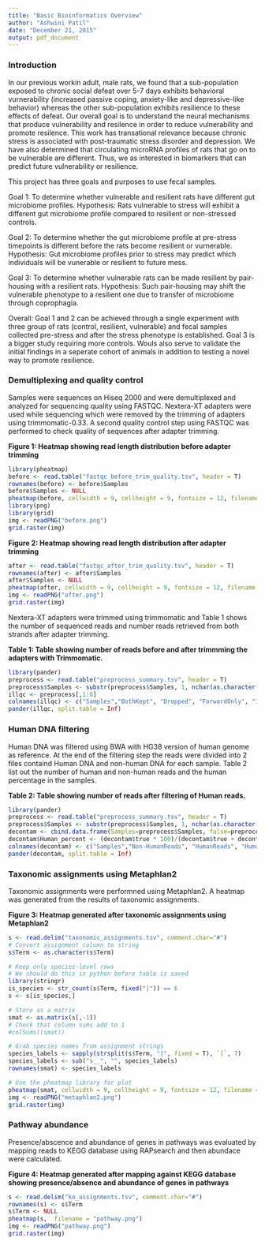 ```yaml
---
title: "Basic Bioinformatics Overview"
author: "Ashwini Patil"
date: "December 21, 2015"
output: pdf_document
---
```


### Introduction
In our previous workin adult, male rats, we found that a sub-population exposed to chronic social defeat over 5-7 days exhibits behavioral vurnerability (increased passive coping, anxiety-like and depressive-like behavior) whereas the other sub-population exhibits resilience to these effects of defeat. Our overall goal is to understand the neural mechanisms that produce vulnerability and resilence in order to reduce vulnerability and promote resilence. This work has transational relevance because chronic stress is associated with post-traumatic stress disorder and depression. We have also determined that circulating microRNA profiles of rats that go on to be vulnerable are different. Thus, we as interested in biomarkers that can predict future vulnerability or resilience.

This project has three goals and purposes to use fecal samples.

Goal 1:
To determine whether vulnerable and resilient rats have different gut microbiome profiles.
Hypothesis: Rats vulnerable to stress will exhibit a different gut microbiome profile compared to resilient or non-stressed controls.

Goal 2:
To determine whether the gut microbiome profile at pre-stress timepoints is different before the rats become resilient or vurnerable.
Hypothesis: Gut microbiome profiles prior to stress may predict which individuals will be vunerable or resilient to future mess.

Goal 3:
To determine whether vulnerable rats can be made resilient by pair-housing with a resilient rats.
Hypothesis: Such pair-housing may shift the vulnerable phenotype to a resilient one due to transfer of microbiome through coprophagia.

Overall:
Goal 1 and 2 can be achieved through a single experiment with three group of rats (control, resilient, vulnerable) and fecal samples collected pre-stress and after the stress phenotype is established. Goal 3 is a bigger study requiring more controls. Wouls also serve to validate the initial findings in a seperate cohort of animals in addition to testing a novel way to promote resilience.

### Demultiplexing and quality control
Samples were sequences on Hiseq 2000 and were demultiplexed and analyzed for sequencing quality using FASTQC. Nextera-XT adapters were used while sequencing which were removed by the trimming of adapters using trimmomatic-0.33. A second quality control step using FASTQC was performed to check quality of sequences after adapter trimming.

**Figure 1: Heatmap showing read length distribution before adapter trimming**
```r
library(pheatmap)
before <- read.table("fastqc_before_trim_quality.tsv", header = T)
rownames(before) <- before$Samples
before$Samples <- NULL
pheatmap(before, cellwidth = 9, cellheight = 9, fontsize = 12, filename = "before.png")
library(png)
library(grid)
img <- readPNG("before.png")
grid.raster(img)
```


**Figure 2: Heatmap showing read length distribution after adapter trimming**
```r
after <- read.table("fastqc_after_trim_quality.tsv", header = T)
rownames(after) <- after$Samples
after$Samples <- NULL
pheatmap(after, cellwidth = 9, cellheight = 9, fontsize = 12, filename = "after.png")
img <- readPNG("after.png")
grid.raster(img)
```


Nextera-XT adapters were trimmed using trimmomatic and Table 1 shows the number of sequenced reads and number reads retrieved from both strands after adapter trimming.

**Table 1: Table showing number of reads before and after trimmming the adapters with Trimmomatic.**
```r
library(pander)
preprocess <- read.table("preprocess_summary.tsv", header = T)
preprocess$Samples <- substr(preprocess$Samples, 1, nchar(as.character(preprocess$Samples))-5)
illqc <- preprocess[,1:6]
colnames(illqc) <- c("Samples","BothKept", "Dropped", "ForwardOnly", "Input", "ReverseOnly")
pander(illqc, split.table = Inf)
```


### Human DNA filtering
Human DNA was filtered using BWA with HG38 version of human genome as reference. At the end of the filtering step the reads were divided into 2 files containd Human DNA and non-human DNA for each sample. Table 2 list out the number of human and non-human reads and the human percentage in the samples.

**Table 2: Table showing number of reads after filtering of Human reads.**
```r
library(pander)
preprocess <- read.table("preprocess_summary.tsv", header = T)
preprocess$Samples <- substr(preprocess$Samples, 1, nchar(as.character(preprocess$Samples))-5)
decontam <- cbind.data.frame(Samples=preprocess$Samples, false=preprocess$false, true=preprocess$true)
decontam$Human_percent <- (decontam$true * 100)/(decontam$true + decontam$false)
colnames(decontam) <- c("Samples","Non-HumanReads", "HumanReads", "HumanReadsPercent" )
pander(decontam, split.table = Inf)
```

### Taxonomic assignments using Metaphlan2
Taxonomic assignments were performned using Metaphlan2. A heatmap was generated from the results of taxonomic assignments.

**Figure 3: Heatmap generated after taxonomic assignments using Metaphlan2**

```r
s <- read.delim("taxonomic_assignments.tsv", comment.char="#")
# Convert assignment column to string
s$Term <- as.character(s$Term)

# Keep only species-level rows
# We should do this in python before table is saved
library(stringr)
is_species <- str_count(s$Term, fixed("|")) == 6
s <- s[is_species,]

# Store as a matrix
smat <- as.matrix(s[,-1])
# Check that column sums add to 1
#colSums((smat))

# Grab species names from assignment strings
species_labels <- sapply(strsplit(s$Term, "|", fixed = T), `[`, 7)
species_labels <- sub("s__", "", species_labels)
rownames(smat) <- species_labels

# Use the pheatmap library for plot
pheatmap(smat, cellwidth = 9, cellheight = 9, fontsize = 12, filename = "metaphlan2.png")
img <- readPNG("metaphlan2.png")
grid.raster(img)
```

### Pathway abundance 
Presence/abscence and abundance of genes in pathways was evaluated by mapping reads to KEGG database using RAPsearch and then abundace were calculated. 

**Figure 4: Heatmap generated after mapping against KEGG database showing presence/absence and abundance of genes in pathways**
```r
s <- read.delim("ko_assignments.tsv", comment.char="#")
rownames(s) <- s$Term
s$Term <- NULL
pheatmap(s,  filename = "pathway.png")
img <- readPNG("pathway.png")
grid.raster(img)
```